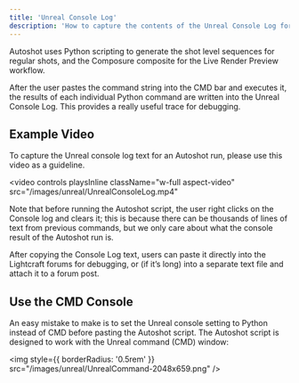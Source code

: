 ```yaml
---
title: 'Unreal Console Log'
description: 'How to capture the contents of the Unreal Console Log for debugging.'
---
```


Autoshot uses Python scripting to generate the shot level sequences for regular shots, and the Composure composite for the Live Render Preview workflow.

After the user pastes the command string into the CMD bar and executes it, the results of each individual Python command are written into the Unreal Console Log. This provides a really useful trace for debugging.

## Example Video

To capture the Unreal console log text for an Autoshot run, please use this video as a guideline.

<video
  controls
  playsInline
  className="w-full aspect-video"
  src="/images/unreal/UnrealConsoleLog.mp4"
></video>

Note that before running the Autoshot script, the user right clicks on the Console log and clears it; this is because there can be thousands of lines of text from previous commands, but we only care about what the console result of the Autoshot run is.

After copying the Console Log text, users can paste it directly into the Lightcraft forums for debugging, or (if it’s long) into a separate text file and attach it to a forum post.

## Use the CMD Console

An easy mistake to make is to set the Unreal console setting to Python instead of CMD before pasting the Autoshot script. The Autoshot script is designed to work with the Unreal command (CMD) window:

<img
  style={{ borderRadius: '0.5rem' }}
  src="/images/unreal/UnrealCommand-2048x659.png"
/>


